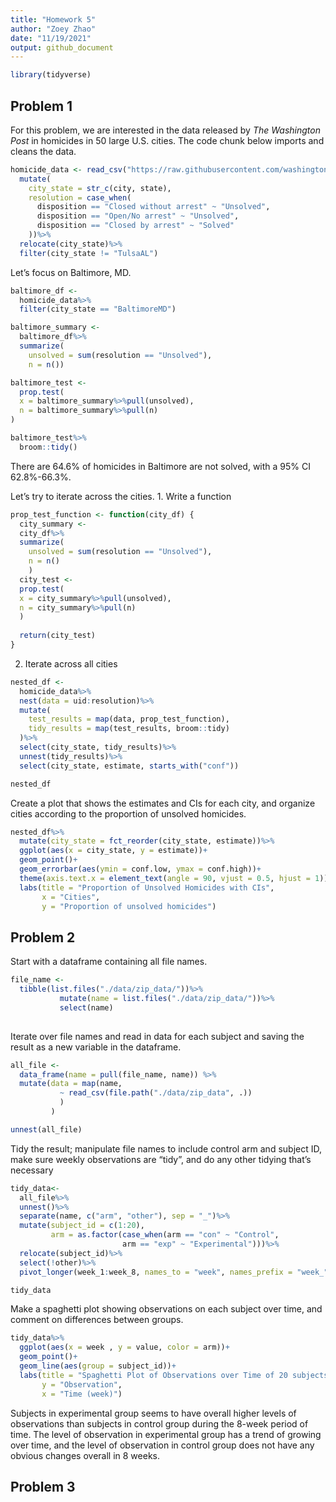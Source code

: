 ```yaml
---
title: "Homework 5"
author: "Zoey Zhao"
date: "11/19/2021"
output: github_document
---
```


```r
library(tidyverse)
```

## Problem 1

For this problem, we are interested in the data released by _The Washington Post_ in homicides in 50 large U.S. cities. The code chunk below imports and cleans the data.

```r
homicide_data <- read_csv("https://raw.githubusercontent.com/washingtonpost/data-homicides/master/homicide-data.csv", na = c("", "Unknown"))%>%
  mutate(
    city_state = str_c(city, state),
    resolution = case_when(
      disposition == "Closed without arrest" ~ "Unsolved",
      disposition == "Open/No arrest" ~ "Unsolved",
      disposition == "Closed by arrest" ~ "Solved"
    ))%>%
  relocate(city_state)%>%
  filter(city_state != "TulsaAL")
```

Let's focus on Baltimore, MD.

```r
baltimore_df <-
  homicide_data%>%
  filter(city_state == "BaltimoreMD")

baltimore_summary <-
  baltimore_df%>%
  summarize(
    unsolved = sum(resolution == "Unsolved"),
    n = n())

baltimore_test <-
  prop.test(
  x = baltimore_summary%>%pull(unsolved),
  n = baltimore_summary%>%pull(n)
)

baltimore_test%>%
  broom::tidy()
```

There are 64.6% of homicides in Baltimore are not solved, with a 95% CI 62.8%-66.3%.

Let's try to iterate across the cities.
1. Write a function
```r
prop_test_function <- function(city_df) {
  city_summary <-
  city_df%>%
  summarize(
    unsolved = sum(resolution == "Unsolved"),
    n = n()
    )
  city_test <-
  prop.test(
  x = city_summary%>%pull(unsolved),
  n = city_summary%>%pull(n)
  )
  
  return(city_test)
}
```

2. Iterate across all cities
```r
nested_df <-
  homicide_data%>%
  nest(data = uid:resolution)%>%
  mutate(
    test_results = map(data, prop_test_function),
    tidy_results = map(test_results, broom::tidy)
  )%>%
  select(city_state, tidy_results)%>%
  unnest(tidy_results)%>%
  select(city_state, estimate, starts_with("conf"))

nested_df
```

Create a plot that shows the estimates and CIs for each city, and organize cities according to the proportion of unsolved homicides.

```r
nested_df%>%
  mutate(city_state = fct_reorder(city_state, estimate))%>%
  ggplot(aes(x = city_state, y = estimate))+
  geom_point()+
  geom_errorbar(aes(ymin = conf.low, ymax = conf.high))+
  theme(axis.text.x = element_text(angle = 90, vjust = 0.5, hjust = 1))+
  labs(title = "Proportion of Unsolved Homicides with CIs",
       x = "Cities", 
       y = "Proportion of unsolved homicides")

```

## Problem 2

Start with a dataframe containing all file names.
```r
file_name <-
  tibble(list.files("./data/zip_data/"))%>%
           mutate(name = list.files("./data/zip_data/"))%>%
           select(name)
    
```

Iterate over file names and read in data for each subject and saving the result as a new variable in the dataframe.

```r
all_file <-
  data_frame(name = pull(file_name, name)) %>%
  mutate(data = map(name,      
           ~ read_csv(file.path("./data/zip_data", .))
           )
         )

unnest(all_file)
```

Tidy the result; manipulate file names to include control arm and subject ID, make sure weekly observations are “tidy”, and do any other tidying that’s necessary

```r
tidy_data<-
  all_file%>%
  unnest()%>%
  separate(name, c("arm", "other"), sep = "_")%>%
  mutate(subject_id = c(1:20),
         arm = as.factor(case_when(arm == "con" ~ "Control",
                         arm == "exp" ~ "Experimental")))%>%
  relocate(subject_id)%>%
  select(!other)%>%
  pivot_longer(week_1:week_8, names_to = "week", names_prefix = "week_")

tidy_data
```

Make a spaghetti plot showing observations on each subject over time, and comment on differences between groups.

```r
tidy_data%>%
  ggplot(aes(x = week , y = value, color = arm))+
  geom_point()+
  geom_line(aes(group = subject_id))+
  labs(title = "Spaghetti Plot of Observations over Time of 20 subjects",
       y = "Observation",
       x = "Time (week)")
```

Subjects in experimental group seems to have overall higher levels of observations than subjects in control group during the 8-week period of time. The level of observation in experimental group has a trend of growing over time, and the level of observation in control group does not have any obvious changes overall in 8 weeks.

## Problem 3














